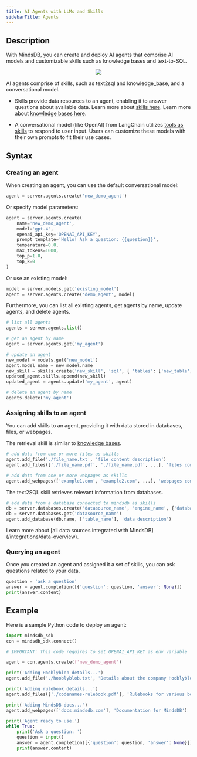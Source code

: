 ```yaml
---
title: AI Agents with LLMs and Skills
sidebarTitle: Agents
---
```


## Description

With MindsDB, you can create and deploy AI agents that comprise AI models and customizable skills such as knowledge bases and text-to-SQL.

<p align="center">
  <img src="/assets/agent_diagram.png" />
</p>

AI agents comprise of skills, such as text2sql and knowledge_base, and a conversational model.

* Skills provide data resources to an agent, enabling it to answer questions about available data. Learn more about [skills here](/sdks/python/agents_skills). Learn more about [knowledge bases here](/sdks/python/agents_knowledge_bases).

* A conversational model (like OpenAI) from LangChain utilizes [tools as skills](https://python.langchain.com/docs/modules/agents/tools/) to respond to user input. Users can customize these models with their own prompts to fit their use cases.

## Syntax

### Creating an agent

When creating an agent, you can use the default conversational model:

```python
agent = server.agents.create('new_demo_agent')
```

Or specify model parameters:

```python
agent = server.agents.create(
    name='new_demo_agent',
    model='gpt-4',
    openai_api_key='OPENAI_API_KEY',
    prompt_template='Hello! Ask a question: {{question}}',
    temperature=0.0,
    max_tokens=1000,
    top_p=1.0,
    top_k=0
)
```

Or use an existing model:

```python
model = server.models.get('existing_model')
agent = server.agents.create('demo_agent', model)
```

Furthermore, you can list all existing agents, get agents by name, update agents, and delete agents.

```python
# list all agents
agents = server.agents.list()

# get an agent by name
agent = server.agents.get('my_agent')

# update an agent
new_model = models.get('new_model')
agent.model_name = new_model.name
new_skill = skills.create('new_skill', 'sql', { 'tables': ['new_table'], 'database': 'new_database' })
updated_agent.skills.append(new_skill)
updated_agent = agents.update('my_agent', agent)

# delete an agent by name
agents.delete('my_agent')
```

### Assigning skills to an agent

You can add skills to an agent, providing it with data stored in databases, files, or webpages.

The retrieval skill is similar to [knowledge bases](/sdks/python/agents_knowledge_bases).

```python
# add data from one or more files as skills
agent.add_file('./file_name.txt', 'file content description')
agent.add_files(['./file_name.pdf', './file_name.pdf', ...], 'files content description')

# add data from one or more webpages as skills
agent.add_webpages(['example1.com', 'example2.com', ...], 'webpages content description')
```

The text2SQL skill retrieves relevant information from databases.

```python
# add data from a database connected to mindsdb as skills
db = server.databases.create('datasource_name', 'engine_name', {'database': 'db.db_name'})
db = server.databases.get('datasource_name')
agent.add_database(db.name, ['table_name'], 'data description')
```

<Tip>
Learn more about [all data sources integrated with MindsDB](/integrations/data-overview).
</Tip>

### Querying an agent

Once you created an agent and assigned it a set of skills, you can ask questions related to your data.

```python
question = 'ask a question'
answer = agent.completion([{'question': question, 'answer': None}])
print(answer.content)
```

## Example

Here is a sample Python code to deploy an agent:

```python
import mindsdb_sdk
con = mindsdb_sdk.connect()

# IMPORTANT: This code requires to set OPENAI_API_KEY as env variable

agent = con.agents.create(f'new_demo_agent')

print('Adding Hooblyblob details...')
agent.add_file('./hooblyblob.txt', 'Details about the company Hooblyblob')

print('Adding rulebook details...')
agent.add_files(['./codenames-rulebook.pdf'], 'Rulebooks for various board games')

print('Adding MindsDB docs...')
agent.add_webpages(['docs.mindsdb.com'], 'Documentation for MindsDB')

print('Agent ready to use.')
while True:
    print('Ask a question: ')
    question = input()
    answer = agent.completion([{'question': question, 'answer': None}])
    print(answer.content)
```
